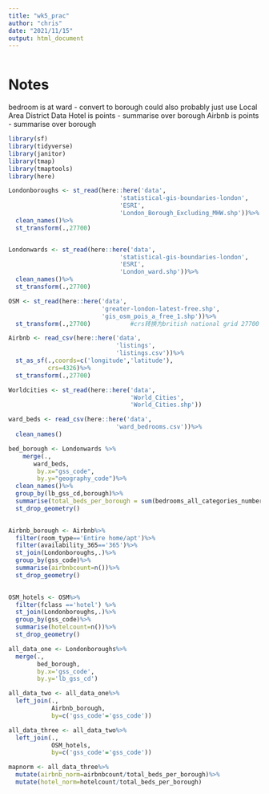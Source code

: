 ```yaml
---
title: "wk5_prac"
author: "chris"
date: "2021/11/15"
output: html_document
---
```

```r

```

# Notes

bedroom is at ward - convert to borough
could also probably just use Local Area District Data
Hotel is points - summarise over borough
Airbnb is points - summarise over borough


```r
library(sf)
library(tidyverse)
library(janitor)
library(tmap)
library(tmaptools)
library(here)
```

```r
Londonboroughs <- st_read(here::here('data',
                               'statistical-gis-boundaries-london',
                               'ESRI',
                               'London_Borough_Excluding_MHW.shp'))%>%
  clean_names()%>%
  st_transform(.,27700)


Londonwards <- st_read(here::here('data',
                               'statistical-gis-boundaries-london',
                               'ESRI',
                               'London_ward.shp'))%>%
  clean_names()%>%
  st_transform(.,27700)
```
```r
OSM <- st_read(here::here('data',
                          'greater-london-latest-free.shp',
                          'gis_osm_pois_a_free_1.shp'))%>%
  st_transform(.,27700)           #crs转换为british national grid 27700

Airbnb <- read_csv(here::here('data',
                              'listings',
                              'listings.csv'))%>%
  st_as_sf(.,coords=c('longitude','latitude'),
           crs=4326)%>%
  st_transform(.,27700)

Worldcities <- st_read(here::here('data',
                                  'World_Cities',
                                  'World_Cities.shp'))

ward_beds <- read_csv(here::here('data',
                              'ward_bedrooms.csv'))%>%
  clean_names()
```
```r
bed_borough <- Londonwards %>%
    merge(.,
       ward_beds, 
        by.x="gss_code", 
        by.y="geography_code")%>%
  clean_names()%>%
  group_by(lb_gss_cd,borough)%>%
  summarise(total_beds_per_borough = sum(bedrooms_all_categories_number_of_bedrooms_measures_value, na.rm = TRUE))%>%
  st_drop_geometry()
            
```
```r
Airbnb_borough <- Airbnb%>%
  filter(room_type=='Entire home/apt')%>%
  filter(availability_365=='365')%>%
  st_join(Londonboroughs,.)%>%
  group_by(gss_code)%>%
  summarise(airbnbcount=n())%>%
  st_drop_geometry()
  
```

```r
OSM_hotels <- OSM%>%
  filter(fclass =='hotel') %>%
  st_join(Londonboroughs,.)%>%
  group_by(gss_code)%>%
  summarise(hotelcount=n())%>%
  st_drop_geometry()
```

```r
all_data_one <- Londonboroughs%>%
  merge(.,
        bed_borough,
        by.x='gss_code',
        by.y='lb_gss_cd')

all_data_two <- all_data_one%>%
  left_join(.,
            Airbnb_borough,
            by=c('gss_code'='gss_code'))

all_data_three <- all_data_two%>%
  left_join(.,
            OSM_hotels,
            by=c('gss_code'='gss_code'))

mapnorm <- all_data_three%>%
  mutate(airbnb_norm=airbnbcount/total_beds_per_borough)%>%
  mutate(hotel_norm=hotelcount/total_beds_per_borough)

```

